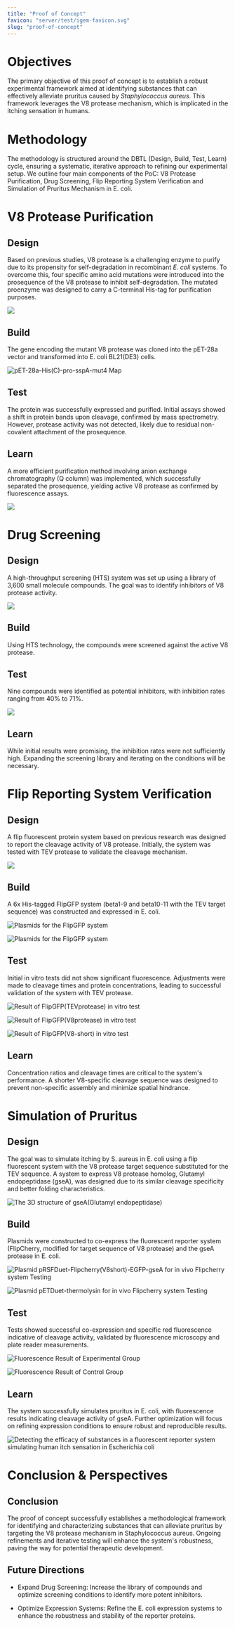 ```yaml
---
title: "Proof of Concept"
favicon: "server/test/igem-favicon.svg"
slug: "proof-of-concept"
---
```


# Objectives

The primary objective of this proof of concept is to establish a robust experimental framework aimed at identifying substances that can effectively alleviate pruritus caused by _Staphylococcus aureus_. This framework leverages the V8 protease mechanism, which is implicated in the itching sensation in humans.

# Methodology

The methodology is structured around the DBTL (Design, Build, Test, Learn) cycle, ensuring a systematic, iterative approach to refining our experimental setup. We outline four main components of the PoC: V8 Protease Purification, Drug Screening, Flip Reporting System Verification and Simulation of Pruritus Mechanism in E. coli.

<split />

# V8 Protease Purification

## Design

Based on previous studies, V8 protease is a challenging enzyme to purify due to its propensity for self-degradation in recombinant _E. coli_ systems. To overcome this, four specific amino acid mutations were introduced into the prosequence of the V8 protease to inhibit self-degradation. The mutated proenzyme was designed to carry a C-terminal His-tag for purification purposes.

![](server/contents/pj/activation.jpg)

## Build

The gene encoding the mutant V8 protease was cloned into the pET-28a vector and transformed into E. coli BL21(DE3) cells.

![pET-28a-His(C)-pro-sspA-mut4 Map](server/contents/plasmid/prov8.png)

## Test

The protein was successfully expressed and purified. Initial assays showed a shift in protein bands upon cleavage, confirmed by mass spectrometry. However, protease activity was not detected, likely due to residual non-covalent attachment of the prosequence.

## Learn

A more efficient purification method involving anion exchange chromatography (Q column) was implemented, which successfully separated the prosequence, yielding active V8 protease as confirmed by fluorescence assays.

![](server/contents/pj/q.jpg)

# Drug Screening

## Design

A high-throughput screening (HTS) system was set up using a library of 3,600 small molecule compounds. The goal was to identify inhibitors of V8 protease activity.

![](server/contents/pj/screen.jpg)

## Build

Using HTS technology, the compounds were screened against the active V8 protease.

## Test

Nine compounds were identified as potential inhibitors, with inhibition rates ranging from 40% to 71%.

![](server/contents/wetlab/result/drug/7.png)

## Learn

While initial results were promising, the inhibition rates were not sufficiently high. Expanding the screening library and iterating on the conditions will be necessary.

# Flip Reporting System Verification

## Design

A flip fluorescent protein system based on previous research was designed to report the cleavage activity of V8 protease. Initially, the system was tested with TEV protease to validate the cleavage mechanism.

![](server/contents/pj/flipsystem.jpg)

## Build

A 6x His-tagged FlipGFP system (beta1-9 and beta10-11 with the TEV target sequence) was constructed and expressed in E. coli.

![Plasmids for the FlipGFP system](server/contents/plasmid/flipgfp-1.png)

![Plasmids for the FlipGFP system](server/contents/plasmid/flipgfp-2.png)

## Test

Initial in vitro tests did not show significant fluorescence. Adjustments were made to cleavage times and protein concentrations, leading to successful validation of the system with TEV protease.

![Result of FlipGFP(TEVprotease) in vitro test](server/contents/wetlab/result/tev.png)

![Result of FlipGFP(V8protease) in vitro test](server/contents/wetlab/result/v8.png)

![Result of FlipGFP(V8-short) in vitro test](server/contents/wetlab/result/v8s.png)

## Learn

Concentration ratios and cleavage times are critical to the system's performance. A shorter V8-specific cleavage sequence was designed to prevent non-specific assembly and minimize spatial hindrance.

# Simulation of Pruritus

## Design

The goal was to simulate itching by S. aureus in E. coli using a flip fluorescent system with the V8 protease target sequence substituted for the TEV sequence. A system to express V8 protease homolog, Glutamyl endopeptidase (gseA), was designed due to its similar cleavage specificity and better folding characteristics.

![The 3D structure of gseA(Glutamyl endopeptidase)](server/contents/wetlab/gsea.jpg)

## Build

Plasmids were constructed to co-express the fluorescent reporter system (FlipCherry, modified for target sequence of V8 protease) and the gseA protease in E. coli.

![Plasmid pRSFDuet-Flipcherry(V8short)-EGFP-gseA for in vivo Flipcherry system Testing](server/contents/plasmid/rsf-tev.png)

![Plasmid pETDuet-thermolysin for in vivo Flipcherry system Testing](server/contents/plasmid/thermo.png)

## Test

Tests showed successful co-expression and specific red fluorescence indicative of cleavage activity, validated by fluorescence microscopy and plate reader measurements.

![Fluorescence Result of Experimental Group](server/contents/wetlab/result/fl/fl-exp-1.png)

![Fluorescence Result of Control Group](server/contents/wetlab/result/fl/fl-c-1.png)

## Learn

The system successfully simulates pruritus in E. coli, with fluorescence results indicating cleavage activity of gseA. Further optimization will focus on refining expression conditions to ensure robust and reproducible results.

![Detecting the efficacy of substances in a fluorescent reporter system simulating human itch sensation in Escherichia coli](server/contents/pj/ecoli.jpg)

<split />

# Conclusion & Perspectives

## Conclusion

The proof of concept successfully establishes a methodological framework for identifying and characterizing substances that can alleviate pruritus by targeting the V8 protease mechanism in Staphylococcus aureus. Ongoing refinements and iterative testing will enhance the system's robustness, paving the way for potential therapeutic development.

## Future Directions

- Expand Drug Screening: Increase the library of compounds and optimize screening conditions to identify more potent inhibitors.

- Optimize Expression Systems: Refine the E. coli expression systems to enhance the robustness and stability of the reporter proteins.
